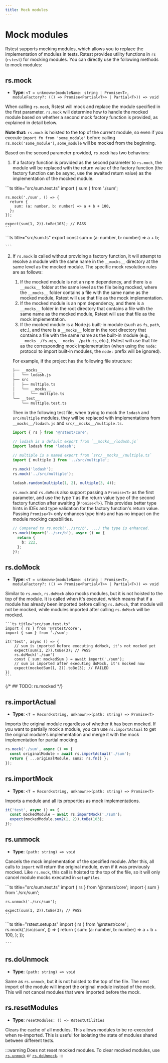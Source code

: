```yaml
---
title: Mock modules
---
```


# Mock modules

Rstest supports mocking modules, which allows you to replace the implementation of modules in tests. Rstest provides utility functions in `rs` (`rstest`) for mocking modules. You can directly use the following methods to mock modules:

## rs.mock

- **Type**: `<T = unknown>(moduleName: string | Promise<T>, moduleFactory?: (() => Promise<Partial<T>> | Partial<T>)) => void`

When calling `rs.mock`, Rstest will mock and replace the module specified in the first parameter. `rs.mock` will determine how to handle the mocked module based on whether a second mock factory function is provided, as explained in detail below.

**Note that:** `rs.mock` is hoisted to the top of the current module, so even if you execute `import fn from 'some_module'` before calling `rs.mock('some_module')`, `some_module` will be mocked from the beginning.

Based on the second parameter provided, `rs.mock` has two behaviors:

1. If a factory function is provided as the second parameter to `rs.mock`, the module will be replaced with the return value of the factory function (the factory function can be async, use the awaited return value) as the implementation of the mocked module.

<div style={{ display: 'flex', gap: '1rem' }}>
  <div>
    ```ts title="src/sum.test.ts"
    import { sum } from './sum';

    rs.mock('./sum', () => {
      return {
        sum: (a: number, b: number) => a + b + 100,
      };
    });

    expect(sum(1, 2)).toBe(103); // PASS
    ```

</div>
  <div>
    ```ts title="src/sum.ts"
    export const sum = (a: number, b: number) => a + b;

    ```

  </div>
</div>

2. If `rs.mock` is called without providing a factory function, it will attempt to resolve a module with the same name in the `__mocks__` directory at the same level as the mocked module. The specific mock resolution rules are as follows:
   1. If the mocked module is not an npm dependency, and there is a `__mocks__` folder at the same level as the file being mocked, where the `__mocks__` folder contains a file with the same name as the mocked module, Rstest will use that file as the mock implementation.
   2. If the mocked module is an npm dependency, and there is a `__mocks__` folder in the root directory that contains a file with the same name as the mocked module, Rstest will use that file as the mock implementation.
   3. If the mocked module is a Node.js built-in module (such as `fs`, `path`, etc.), and there is a `__mocks__` folder in the root directory that contains a file with the same name as the built-in module (e.g., `__mocks__/fs.mjs`, `__mocks__/path.ts`, etc.), Rstest will use that file as the corresponding mock implementation (when using the `node:` protocol to import built-in modules, the `node:` prefix will be ignored).

   For example, if the project has the following file structure:

   ```txt
   ├── __mocks__
   │   └── lodash.js
   ├── src
   │   ├── multiple.ts
   │   └── __mocks__
   │       └── multiple.ts
   └── __test__
       └── multiple.test.ts
   ```

   Then in the following test file, when trying to mock the `lodash` and `src/multiple` modules, they will be replaced with implementations from `__mocks__/lodash.js` and `src/__mocks__/multiple.ts`.

   ```ts title="src/multiple.test.ts"
   import { rs } from '@rstest/core';

   // lodash is a default export from `__mocks__/lodash.js`
   import lodash from 'lodash';

   // multiple is a named export from `src/__mocks__/multiple.ts`
   import { multiple } from '../src/multiple';

   rs.mock('lodash');
   rs.mock('../src/multiple');

   lodash.random(multiple(1, 2), multiple(3, 4));
   ```

   `rs.mock` and `rs.doMock` also support passing a `Promise<T>` as the first parameter, and use the type `T` as the return value type of the second factory function after awaiting (`Promise<T>`). This provides better type hints in IDEs and type validation for the factory function's return value. Passing `Promise<T>` only enhances type hints and has no impact on the module mocking capabilities.

   ```ts
   // Compared to rs.mock('../src/b', ...) the type is enhanced.
   rs.mock(import('../src/b'), async () => {
     return {
       b: 222,
     };
   });
   ```

## rs.doMock

- **Type**: `<T = unknown>(moduleName: string | Promise<T>, moduleFactory?: (() => Promise<Partial<T>> | Partial<T>)) => void`

Similar to `rs.mock`, `rs.doMock` also mocks modules, but it is not hoisted to the top of the module. It is called when it's executed, which means that if a module has already been imported before calling `rs.doMock`, that module will not be mocked, while modules imported after calling `rs.doMock` will be mocked.

    ```ts title="src/sum.test.ts"
    import { rs } from '@rstest/core';
    import { sum } from './sum';

    it('test', async () => {
        // sum is imported before executing doMock, it's not mocked yet
        expect(sum(1, 2)).toBe(3); // PASS
        rs.doMock('./sum')
        const { sum: mockedSum } = await import('./sum');
        // sum is imported after executing doMock, it's mocked now
        expect(mockedSum(1, 2)).toBe(3); // FAILED
    })
    ```

{/* ## TODO: rs.mocked */}

## rs.importActual

- **Type**: `<T = Record<string, unknown>>(path: string) => Promise<T>`

Imports the original module regardless of whether it has been mocked. If you want to partially mock a module, you can use `rs.importActual` to get the original module's implementation and merge it with the mock implementation for partial mocking.

```ts title="src/sum.test.ts"
rs.mock('./sum', async () => {
  const originalModule = await rs.importActual('./sum');
  return { ...originalModule, sum2: rs.fn() };
});
```

## rs.importMock

- **Type**: `<T = Record<string, unknown>>(path: string) => Promise<T>`

Imports a module and all its properties as mock implementations.

```ts title="src/sum.test.ts"
it('test', async () => {
  const mockedModule = await rs.importMock('./sum');
  expect(mockedModule.sum2(1, 2)).toBe(103);
});
```

## rs.unmock

- **Type**: `(path: string) => void`

Cancels the mock implementation of the specified module. After this, all calls to `import` will return the original module, even if it was previously mocked. Like `rs.mock`, this call is hoisted to the top of the file, so it will only cancel module mocks executed in `setupFiles`.

<div style={{ display: 'flex', gap: '1rem' }}>
  <div>
    ```ts title="src/sum.test.ts"
    import { rs } from '@rstest/core';
    import { sum } from './src/sum';

    rs.unmock('./src/sum');

    expect(sum(1, 2)).toBe(3); // PASS
    ```

</div>
  <div>
    ```ts title="rstest.setup.ts"
    import { rs } from '@rstest/core'
    ;
    rs.mock('./src/sum', () => {
      return {
        sum: (a: number, b: number) => a + b + 100,
      };
    });

    ```

  </div>
</div>

## rs.doUnmock

- **Type**: `(path: string) => void`

Same as `rs.unmock`, but it is not hoisted to the top of the file. The next import of the module will import the original module instead of the mock. This will not cancel modules that were imported before the mock.

## rs.resetModules

- **Type**: `resetModules: () => RstestUtilities`

Clears the cache of all modules. This allows modules to be re-executed when re-imported. This is useful for isolating the state of modules shared between different tests.

:::warning
Does not reset mocked modules. To clear mocked modules, use [`rs.unmock`](#rsunmock) or [`rs.doUnmock`](#rsdounmock).
:::
